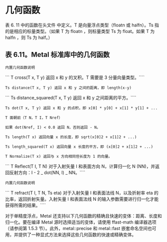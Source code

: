 # 几何函数

<OrigninalPDF title="6.8 Geometric Functions" />

表 6. 11 中的函数在头文件 中定义。T 是向量浮点类型（floatn 或 halfn）。Ts 指的是相应的标量类型。（如果 T 为 floatn ，则标量类型 Ts 为 float。如果 T 为 halfn ，则 Ts 为 half。）

## 表 6.11。Metal 标准库中的几何函数

`内置几何函数说明`

``` T cross(T x, T y) 返回 x 和 y 的叉积。T 需要是 3 分量向量类型。````

`Ts distance(T x, T y) 返回 x 和 y 之间的距离，即 length(x-y)`

``` Ts distance_squared(T x, T y) 返回 x 和 y 之间距离的平方。````

`Ts dot(T x, T y) 返回 x 和 y 的点积，即 x[0] * y[0] + x[1] * y[1] + ...`

`T 面朝前（T N，T I，T Nref）`

`如果 dot(Nref, I) < 0.0 返回 N，否则返回 - N。`

`Ts length(T x) 返回向量 x 的长度，即 sqrt(x[0]2 + x[1]2 + ...)`

`Ts length_squared(T x) 返回向量 x 长度的平方，即 (x[0]2 + x[1]2 + ...)`

`T Normalize(T x) 返回与 x 方向相同但长度为 1 的向量。`

``` T Reflect(T I, T N) 对于入射矢量 I 和表面方向 N，计算归一化 N (NN)，并返回反射方向：I - 2 _ dot(NN, I) _ NN。````

`内置几何函数说明`

``` T refract(T I, T N, Ts eta) 对于入射矢量 I 和表面法线 N，以及折射率 eta 的比率，返回折射矢量。入射矢量 I 和表面法线 N 的输入参数需要进行归一化才能获得所需的结果。````

对于单精度浮点，Metal 还支持以下几何函数的精确且快速的变体：距离、长度和归一化。要在编译 Metal 源时选择适当的变体，请使用 ffast-math 编译器选项（请参阅第 1.5.3 节）。此外，metal::precise 和 metal::fast 嵌套命名空间也可用，并提供了一种显式方法来选择这些几何函数的快速或精确变体。
